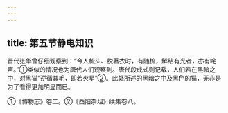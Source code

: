 ```yaml
---
---
---
```

title: 第五节静电知识
---



晋代张华曾仔细观察到：“今人梳头、脱著衣时，有随梳，解结有光者，亦有咤声。”①类似的情况也为唐代人们观察到。唐代段成式则记载，人们若在黑暗之中，对黑猫“逆循其毛，即若火星”②。此处所述的黑暗之中及黑色的猫，无非是为了看得更加明显而已。

①《博物志》卷二。②《酉阳杂俎》续集卷八。